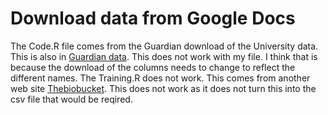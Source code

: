 Download data from Google Docs  
========================================================
The Code.R file comes from the Guardian download of the University data.  This is also in [Guardian data](http://blog.ouseful.info/2013/06/20/datagrabbing-commonly-formatted-sheets-from-a-google-spreadsheet-guardian-2014-university-guide-data/).  This does not work with my file.  I think that is because the download of the columns needs to change to reflect the different names.  The Training.R does not work. This comes from another web site [Thebiobucket](http://thebiobucket.blogspot.co.uk/2013/04/download-file-from-google-drivedocs.html).  This does not work as it does not turn this into the csv file that would be reqired. 

